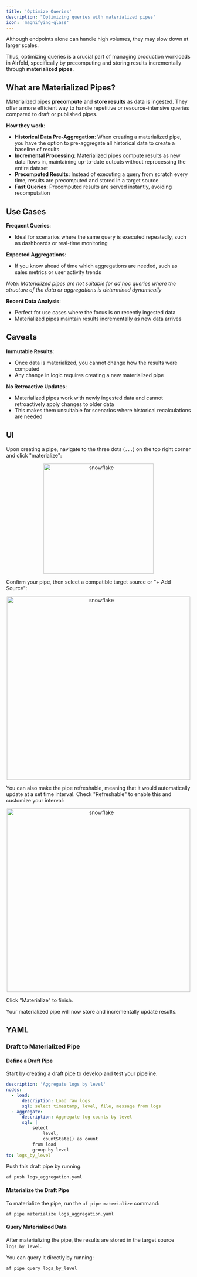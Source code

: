 ```yaml
---
title: 'Optimize Queries'
description: "Optimizing queries with materialized pipes"
icon: 'magnifying-glass'
---
```


Although endpoints alone can handle high volumes, they may slow down at larger scales.

Thus, optimizing queries is a crucial part of managing production workloads in Airfold, specifically by precomputing and storing results incrementally through **materialized pipes**.

## What are Materialized Pipes?

Materialized pipes **precompute** and **store results** as data is ingested. They offer a more efficient way to handle repetitive or resource-intensive queries compared to draft or published pipes.

**How they work**:
- **Historical Data Pre-Aggregation**: When creating a materialized pipe, you have the option to pre-aggregate all historical data to create a baseline of results
- **Incremental Processing**: Materialized pipes compute results as new data flows in, maintaining up-to-date outputs without reprocessing the entire dataset
- **Precomputed Results**: Instead of executing a query from scratch every time, results are precomputed and stored in a target source
- **Fast Queries**: Precomputed results are served instantly, avoiding recomputation

## Use Cases

**Frequent Queries**:
- Ideal for scenarios where the same query is executed repeatedly, such as dashboards or real-time monitoring

**Expected Aggregations**:
- If you know ahead of time which aggregations are needed, such as sales metrics or user activity trends

*Note: Materialized pipes are not suitable for ad hoc queries where the structure of the data or aggregations is determined dynamically*

**Recent Data Analysis**:
- Perfect for use cases where the focus is on recently ingested data
- Materialized pipes maintain results incrementally as new data arrives

## Caveats

**Immutable Results**:
- Once data is materialized, you cannot change how the results were computed
- Any change in logic requires creating a new materialized pipe

**No Retroactive Updates**:
- Materialized pipes work with newly ingested data and cannot retroactively apply changes to older data
- This makes them unsuitable for scenarios where historical recalculations are needed

## UI

Upon creating a pipe, navigate to the three dots (`...`) on the top right corner and click "materialize":

<p align="center">
  <img src="/images/materialize.png" alt="snowflake" width="300"/>
</p>

Confirm your pipe, then select a compatible target source or "+ Add Source":

<p align="center">
  <img src="/images/materialize2.png" alt="snowflake" width="500"/>
</p>

You can also make the pipe refreshable, meaning that it would automatically update at a set time interval. Check "Refreshable" to enable this and customize your interval:

<p align="center">
  <img src="/images/materialize3.png" alt="snowflake" width="500"/>
</p>

Click "Materialize" to finish. 

Your materialized pipe will now store and incrementally update results.

## YAML

### Draft to Materialized Pipe

#### Define a Draft Pipe

Start by creating a draft pipe to develop and test your pipeline.

```yaml logs_aggregation.yaml
description: 'Aggregate logs by level'
nodes:
  - load:
      description: Load raw logs
      sql: select timestamp, level, file, message from logs
  - aggregate:
      description: Aggregate log counts by level
      sql: |
          select
              level,
              countState() as count
          from load
          group by level
to: logs_by_level
```

Push this draft pipe by running:

```
af push logs_aggregation.yaml
```

#### Materialize the Draft Pipe

To materialize the pipe, run the `af pipe materialize` command:

```
af pipe materialize logs_aggregation.yaml
```

#### Query Materialized Data
After materializing the pipe, the results are stored in the target source `logs_by_level`. 

You can query it directly by running:
```
af pipe query logs_by_level
```